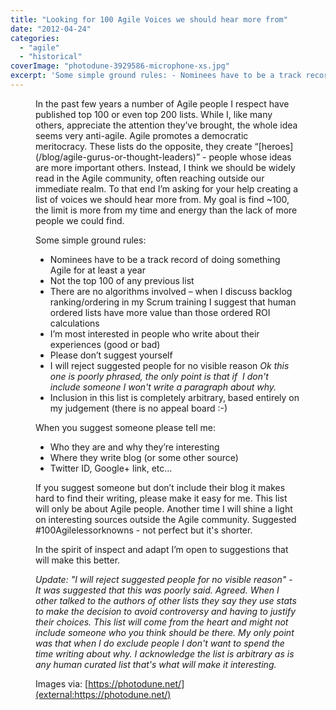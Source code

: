 ```yaml
---
title: "Looking for 100 Agile Voices we should hear more from"
date: "2012-04-24"
categories: 
  - "agile"
  - "historical"
coverImage: "photodune-3929586-microphone-xs.jpg"
excerpt: 'Some simple ground rules: - Nominees have to be a track record of doing something Agile'
---
```




<Figure
  src={Photodune3929586MicrophoneXs}
  alt="microphone - image licensed from Photodune"
  caption="microphone - image licensed from Photodune"
/>
 In the past few years a number of Agile people I respect have published top 100 or even top 200 lists. While I, like many others, appreciate the attention they’ve brought, the whole idea seems very anti-agile. Agile promotes a democratic meritocracy. These lists do the opposite, they create “[heroes](/blog/agile-gurus-or-thought-leaders)” - people whose ideas are more important others. Instead, I think we should be widely read in the Agile community, often reaching outside our immediate realm. To that end I’m asking for your help creating a list of voices we should hear more from. My goal is find ~100, the limit is more from my time and energy than the lack of more people we could find.

Some simple ground rules:

- Nominees have to be a track record of doing something Agile for at least a year
- Not the top 100 of any previous list
- There are no algorithms involved – when I discuss backlog ranking/ordering in my Scrum training I suggest that human ordered lists have more value than those ordered ROI calculations
- I’m most interested in people who write about their experiences (good or bad)
- Please don’t suggest yourself
- I will reject suggested people for no visible reason _Ok this one is poorly phrased, the only point is that if  I don't include someone I won't write a paragraph about why._
- Inclusion in this list is completely arbitrary, based entirely on my judgement (there is no appeal board :-)

When you suggest someone please tell me:

- Who they are and why they’re interesting
- Where they write blog (or some other source)
- Twitter ID, Google+ link, etc…

If you suggest someone but don’t include their blog it makes hard to find their writing, please make it easy for me. This list will only be about Agile people. Another time I will shine a light on interesting sources outside the Agile community. Suggested #100Agilelessorknowns - not perfect but it's shorter.

In the spirit of inspect and adapt I’m open to suggestions that will make this better.

_Update: "I will reject suggested people for no visible reason" - It was suggested that this was poorly said. Agreed. When I other talked to the authors of other lists they say they use stats to make the decision to avoid controversy and having to justify their choices. This list will come from the heart and might not include someone who you think should be there. My only point was that when I do exclude people I don't want to spend the time writing about why. I acknowledge the list is arbitrary as is any human curated list that's what will make it interesting._

Images via: [https://photodune.net/](external:https://photodune.net/)
